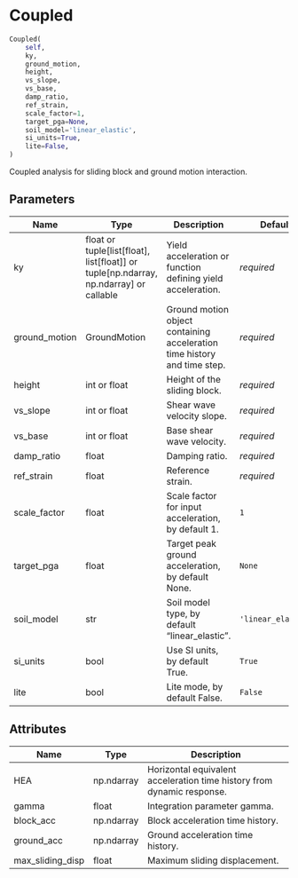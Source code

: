 # Coupled { #pyslammer.Coupled }

```python
Coupled(
    self,
    ky,
    ground_motion,
    height,
    vs_slope,
    vs_base,
    damp_ratio,
    ref_strain,
    scale_factor=1,
    target_pga=None,
    soil_model='linear_elastic',
    si_units=True,
    lite=False,
)
```

Coupled analysis for sliding block and ground motion interaction.

## Parameters {.doc-section .doc-section-parameters}

| Name          | Type                                                                                          | Description                                                              | Default            |
|---------------|-----------------------------------------------------------------------------------------------|--------------------------------------------------------------------------|--------------------|
| ky            | float or tuple\[list\[float\], list\[float\]\] or tuple\[np.ndarray, np.ndarray\] or callable | Yield acceleration or function defining yield acceleration.              | _required_         |
| ground_motion | GroundMotion                                                                                  | Ground motion object containing acceleration time history and time step. | _required_         |
| height        | int or float                                                                                  | Height of the sliding block.                                             | _required_         |
| vs_slope      | int or float                                                                                  | Shear wave velocity slope.                                               | _required_         |
| vs_base       | int or float                                                                                  | Base shear wave velocity.                                                | _required_         |
| damp_ratio    | float                                                                                         | Damping ratio.                                                           | _required_         |
| ref_strain    | float                                                                                         | Reference strain.                                                        | _required_         |
| scale_factor  | float                                                                                         | Scale factor for input acceleration, by default 1.                       | `1`                |
| target_pga    | float                                                                                         | Target peak ground acceleration, by default None.                        | `None`             |
| soil_model    | str                                                                                           | Soil model type, by default "linear_elastic".                            | `'linear_elastic'` |
| si_units      | bool                                                                                          | Use SI units, by default True.                                           | `True`             |
| lite          | bool                                                                                          | Lite mode, by default False.                                             | `False`            |

## Attributes {.doc-section .doc-section-attributes}

| Name             | Type       | Description                                                            |
|------------------|------------|------------------------------------------------------------------------|
| HEA              | np.ndarray | Horizontal equivalent acceleration time history from dynamic response. |
| gamma            | float      | Integration parameter gamma.                                           |
| block_acc        | np.ndarray | Block acceleration time history.                                       |
| ground_acc       | np.ndarray | Ground acceleration time history.                                      |
| max_sliding_disp | float      | Maximum sliding displacement.                                          |